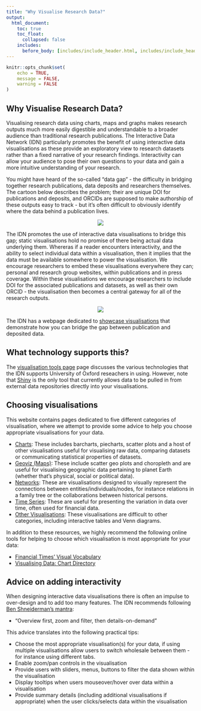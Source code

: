 ```yaml
---
title: "Why Visualise Research Data?"
output:
  html_document:
    toc: true
    toc_float:
      collapsed: false
    includes:
      before_body: [includes/include_header.html, includes/include_header_navpage.html]
---
```


```r
knitr::opts_chunk$set(
	echo = TRUE,
	message = FALSE,
	warning = FALSE
)
```

## Why Visualise Research Data?

Visualising research data using charts, maps and graphs makes research outputs much more easily digestible and understandable to a broader audience than traditional research publications. The Interactive Data Network (IDN) particularly promotes the benefit of using interactive data visualisations as these provide an exploratory view to research datasets rather than a fixed narrative of your research findings. Interactivity can allow your audience to pose their own questions to your data and gain a more intuitive understanding of your research.

You might have heard of the so-called "data gap" - the difficulty in bridging together research publications, data deposits and researchers themselves. The cartoon below describes the problem; their are unique DOI for publications and deposits, and ORCIDs are supposed to make authorship of these outputs easy to track - but it's often difficult to obviously identify where the data behind a publication lives.

<center>
<img style="max-width:340px" src="images/data-gap_border-wall.png"/>
</center>

The IDN promotes the use of interactive data visualisations to bridge this gap; static visualisations hold no promise of there being actual data underlying them. Whereras if a reader encounters interactivity, and the ability to select individual data within a visualisation, then it implies that the data must be available somewhere to power the visualisation. We encourage researchers to embed these visualisations everywhere they can; personal and research group websites, within publications and in press coverage. Within these visualisations we encourage researchers to include DOI for the associated publications and datasets, as well as their own ORCID - the visualisation then becomes a central gateway for all of the research outputs.

<center>
<img style="max-width:340px" src="images/data-gap_visualisations.png"/>
</center>

The IDN has a webpage dedicated to [showcase visualisations](idn.it.ox.ac.uk/visualisation-showcase){target="_blank"} that demonstrate how you can bridge the gap between publication and deposited data. 

## What technology supports this?

The [visualisation tools page](tools.html) page discusses the various technologies that the IDN supports University of Oxford reseachers in using. However, note that [Shiny](tools.html#tools-shiny) is the only tool that currently allows data to be pulled in from external data repositories directly into your visualisations.

## Choosing visualisations

This website contains pages dedicated to five different categories of visualisation, where we attempt to provide some advice to help you choose appropriate visualisations for your data.

- [Charts](charts.html): These includes barcharts, piecharts, scatter plots and a host of other visualisations useful for visualising raw data, comparing datasets or communicating statistical properties of datasets.
- [Geoviz (Maps)](geoviz_maps.html): These include scatter geo plots and choropleth and are useful for visualising geographic data pertaining to planet Earth (whether that's physical, social or political data).
- [Networks](networks.html): These are visualisations designed to visually represent the connections between entities/individuals/nodes, for instance relations in a family tree or the collaborations between historical persons.
- [Time Series](time-series.html): These are useful for presenting the variation in data over time, often used for financial data.
- [Other Visualisations](other.html): These visualisations are difficult to other categories, including interactive tables and Venn diagrams.

In addition to these resources, we highly recommend the following online tools for helping to choose which visualisation is most appropriate for your data:

- [Financial Times' Visual Vocabulary](http://ft-interactive.github.io/visual-vocabulary/)
- [Visualising Data: Chart Directory](http://chartmaker.visualisingdata.com/)

## Advice on adding interactivity

When designing interactive data visualisations there is often an impulse to over-design and to add too many features. The IDN recommends following [Ben Shneiderman's mantra](https://doi.org/10.1109/VL.1996.545307):

- "Overview first, zoom and filter, then details-on-demand"

This advice translates into the following practical tips:

- Choose the most appropriate visualisation(s) for your data, if using multiple visualisations allow users to switch wholesale between them - for instance using different tabs.
- Enable zoom/pan controls in the visualisation
- Provide users with sliders, menus, buttons to filter the data shown within the visualisation
- Display tooltips when users mouseover/hover over data within a visualisation
- Provide summary details (including additional visualisations if appropriate) when the user clicks/selects data within the visualisation

